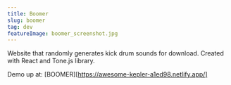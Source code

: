 ```yaml
---
title: Boomer	
slug: boomer
tag: dev
featureImage: boomer_screenshot.jpg
---
```


Website that randomly generates kick drum sounds for download. Created with React and Tone.js library.

Demo up at: [BOOMER][https://awesome-kepler-a1ed98.netlify.app/]

